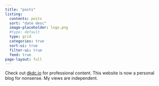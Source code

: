 ```yaml
---
title: "posts"
listing:
  contents: posts
  sort: "date desc"
  image-placeholder: logo.png
  #type: default
  type: grid
  categories: true
  sort-ui: true
  filter-ui: true
  feed: true
page-layout: full
---
```


::: {.callout-important title="This is not the website you are looking for!"}
Check out [dkdc.io](https://dkdc.io/posts.html) for professional content. This website is now a personal blog for nonsense. My views are independent.
:::
